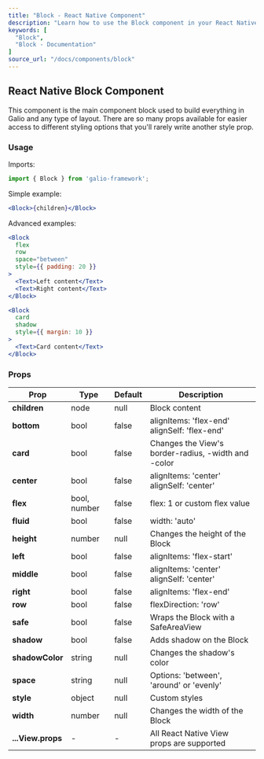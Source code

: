 ```yaml
---
title: "Block - React Native Component"
description: "Learn how to use the Block component in your React Native applications with Galio Framework."
keywords: [
  "Block",
  "Block - Documentation"
]
source_url: "/docs/components/block"
---
```


## React Native Block Component

This component is the main component block used to build everything in Galio and any type of layout. There are so many props available for easier access to different styling options that you'll rarely write another style prop.

### Usage

Imports:

```jsx
import { Block } from 'galio-framework';
```

Simple example:

```jsx
<Block>{children}</Block>
```

Advanced examples:

```jsx
<Block 
  flex 
  row 
  space="between" 
  style={{ padding: 20 }}
>
  <Text>Left content</Text>
  <Text>Right content</Text>
</Block>

<Block 
  card 
  shadow 
  style={{ margin: 10 }}
>
  <Text>Card content</Text>
</Block>
```

### Props

| Prop          | Type         | Default | Description                                        |
| ------------- | ------------ | ------- | -------------------------------------------------- |
| **children**  | node         | null    | Block content                                      |
| **bottom**    | bool         | false   | alignItems: 'flex-end' alignSelf: 'flex-end'       |
| **card**      | bool         | false   | Changes the View's border-radius, -width and -color|
| **center**    | bool         | false   | alignItems: 'center' alignSelf: 'center'           |
| **flex**      | bool, number | false   | flex: 1 or custom flex value                       |
| **fluid**     | bool         | false   | width: 'auto'                                      |
| **height**    | number       | null    | Changes the height of the Block                    |
| **left**      | bool         | false   | alignItems: 'flex-start'                           |
| **middle**    | bool         | false   | alignItems: 'center' alignSelf: 'center'           |
| **right**     | bool         | false   | alignItems: 'flex-end'                             |
| **row**       | bool         | false   | flexDirection: 'row'                               |
| **safe**      | bool         | false   | Wraps the Block with a SafeAreaView                |
| **shadow**    | bool         | false   | Adds shadow on the Block                           |
| **shadowColor**| string      | null    | Changes the shadow's color                         |
| **space**     | string       | null    | Options: 'between', 'around' or 'evenly'          |
| **style**     | object       | null    | Custom styles                                      |
| **width**     | number       | null    | Changes the width of the Block                     |
| **...View.props** | -      | -       | All React Native View props are supported         |